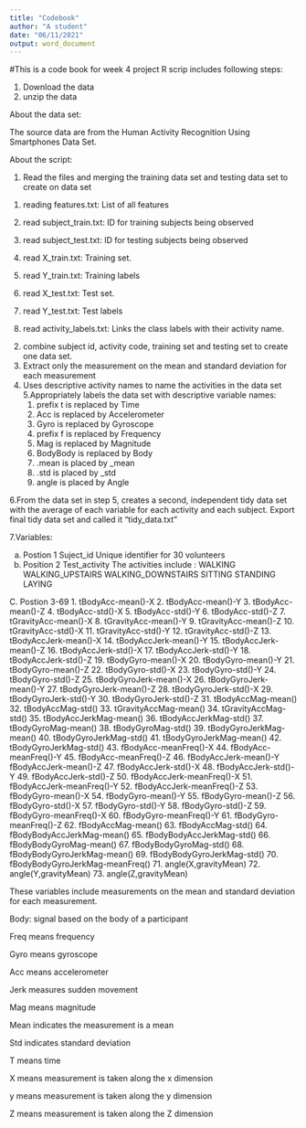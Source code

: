 ---
title: "Codebook"
author: "A student"
date: "06/11/2021"
output: word_document
---



#This is a code book for week 4 project
R scrip includes following steps:

1. Download the data
2. unzip the data

About the data set:

The source data are from the Human Activity Recognition Using Smartphones Data Set. 

About the script:

1. Read the files and merging the training data set and testing data set to create on data set
  (1) reading features.txt: List of all features 
 
  (2) read subject_train.txt: ID for training subjects being observed
  
  (3) read subject_test.txt: ID for  testing subjects being observed
  
  (4) read X_train.txt: Training set.
  
  (5) read Y_train.txt: Training labels
  
  (6) read X_test.txt:  Test set.
  (7) read Y_test.txt: Test labels
  (8) read activity_labels.txt: Links the class labels with their activity name.

2. combine subject id, activity code,  training set and testing set to create one data set.
3. Extract only the measurement on the mean and standard deviation for each measurement
4. Uses descriptive activity names to name the activities in the data set
5.Appropriately labels the data set with descriptive variable names: 
    (1) prefix t is replaced by Time
    (2) Acc is replaced by Accelerometer
    (3) Gyro is replaced by Gyroscope
    (4) prefix f is replaced by Frequency
    (5) Mag is replaced by Magnitude
    (6) BodyBody is replaced by Body
    (7) .mean is placed by _mean
    (8) .std is placed by _std
    (8) angle is placed by Angle
    
6.From the data set in step 5, creates a second, independent tidy data set with the average of each variable for each activity and each subject.
 Export final tidy data set and called it "tidy_data.txt"

7.Variables:

a. Postion 1	Suject_id 	Unique identifier for 30 volunteers  
b. Position 2	Test_activity 	The activities include :
  WALKING
  WALKING_UPSTAIRS
  WALKING_DOWNSTAIRS
  SITTING
  STANDING
  LAYING

C. Postion 3-69	
1.	tBodyAcc-mean()-X
2.	tBodyAcc-mean()-Y
3.	tBodyAcc-mean()-Z
4.	tBodyAcc-std()-X
5.	tBodyAcc-std()-Y
6.	tBodyAcc-std()-Z
7.	tGravityAcc-mean()-X
8.	tGravityAcc-mean()-Y
9.	tGravityAcc-mean()-Z
10.	tGravityAcc-std()-X
11.	tGravityAcc-std()-Y
12.	tGravityAcc-std()-Z
13.	tBodyAccJerk-mean()-X
14.	tBodyAccJerk-mean()-Y
15.	tBodyAccJerk-mean()-Z
16.	tBodyAccJerk-std()-X
17.	tBodyAccJerk-std()-Y
18.	tBodyAccJerk-std()-Z
19.	tBodyGyro-mean()-X
20.	tBodyGyro-mean()-Y
21.	tBodyGyro-mean()-Z
22.	tBodyGyro-std()-X
23.	tBodyGyro-std()-Y
24.	tBodyGyro-std()-Z
25.	tBodyGyroJerk-mean()-X
26.	tBodyGyroJerk-mean()-Y
27.	tBodyGyroJerk-mean()-Z
28.	tBodyGyroJerk-std()-X
29.	tBodyGyroJerk-std()-Y
30.	tBodyGyroJerk-std()-Z
31.	tBodyAccMag-mean()
32.	tBodyAccMag-std()
33.	tGravityAccMag-mean()
34.	tGravityAccMag-std()
35.	tBodyAccJerkMag-mean()
36.	tBodyAccJerkMag-std()
37.	tBodyGyroMag-mean()
38.	tBodyGyroMag-std()
39.	tBodyGyroJerkMag-mean()
40.	tBodyGyroJerkMag-std()
41.	tBodyGyroJerkMag-mean()
42.	tBodyGyroJerkMag-std()
43.	fBodyAcc-meanFreq()-X
44.	fBodyAcc-meanFreq()-Y
45.	fBodyAcc-meanFreq()-Z
46.	fBodyAccJerk-mean()-Y fBodyAccJerk-mean()-Z
47.	fBodyAccJerk-std()-X
48.	fBodyAccJerk-std()-Y
49.	fBodyAccJerk-std()-Z
50.	fBodyAccJerk-meanFreq()-X
51.	fBodyAccJerk-meanFreq()-Y
52.	fBodyAccJerk-meanFreq()-Z
53.	fBodyGyro-mean()-X
54.	fBodyGyro-mean()-Y
55.	fBodyGyro-mean()-Z
56.	fBodyGyro-std()-X
57.	fBodyGyro-std()-Y
58.	fBodyGyro-std()-Z
59.	fBodyGyro-meanFreq()-X
60.	fBodyGyro-meanFreq()-Y
61.	fBodyGyro-meanFreq()-Z
62.	fBodyAccMag-mean()
63.	fBodyAccMag-std()
64.	fBodyBodyAccJerkMag-mean()
65.	fBodyBodyAccJerkMag-std()
66.	fBodyBodyGyroMag-mean()
67.	fBodyBodyGyroMag-std()
68.	fBodyBodyGyroJerkMag-mean()
69.	fBodyBodyGyroJerkMag-std()
70.	fBodyBodyGyroJerkMag-meanFreq()
71.	angle(X,gravityMean)
72.	angle(Y,gravityMean)
73.	angle(Z,gravityMean)

These variables include measurements on the mean and standard deviation for each measurement. 

Body: signal based on the body of a participant

Freq means frequency

Gyro means gyroscope 

Acc means accelerometer

Jerk measures sudden movement

Mag means magnitude

Mean indicates the measurement is a mean

Std indicates standard deviation

T means time

X means measurement is taken along the x dimension

y means measurement is taken along the y dimension

Z means measurement is taken along the Z dimension




